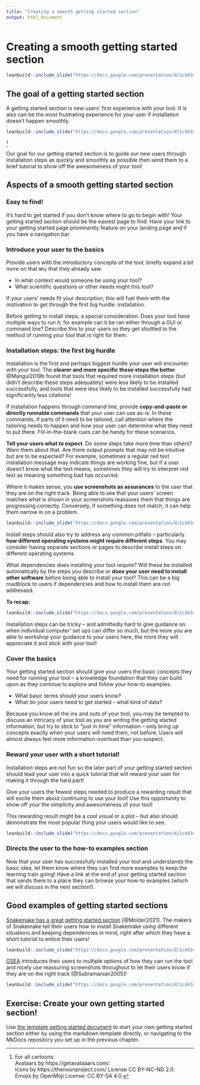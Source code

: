 ```yaml
---
title: "Creating a smooth getting started section"
output: html_document
---
```


# Creating a smooth getting started section

```r
leanbuild::include_slide("https://docs.google.com/presentation/d/1cd434bkLer_CJ04GzpsZwzeEA9gjc5Ho6QimiHPbyEg/export/png?id=1cd434bkLer_CJ04GzpsZwzeEA9gjc5Ho6QimiHPbyEg&pageid=gd422c5de97_0_36")
```

## The goal of a getting started section

A getting started section is new users' first experience with your tool.
It is also can be the most frustrating experience for your user if installation doesn't happen smoothly.

```r
leanbuild::include_slide("https://docs.google.com/presentation/d/1cd434bkLer_CJ04GzpsZwzeEA9gjc5Ho6QimiHPbyEg/export/png?id=1cd434bkLer_CJ04GzpsZwzeEA9gjc5Ho6QimiHPbyEg&pageid=gcdcbd8d4e1_0_12")
```
^[For all cartoons:     
Avataars by https://getavataaars.com/.   
Icons by https://thenounproject.com/ License CC BY-NC-ND 2.0.     
Emojis by OpenMoji License: CC BY-SA 4.0.]

Our goal for our getting started section is to guide our new users through installation steps as quickly and smoothly as possible then send them to a brief tutorial to show off the awesomeness of your tool!

## Aspects of a smooth getting started section

### Easy to find!

It's hard to get started if you don't know where to go to begin with!
Your getting started section should be the easiest page to find.
Have your link to your getting started page prominently feature on your landing page and if you have a navigation bar.

### Introduce your user to the basics

Provide users with the introductory concepts of the tool; briefly expand a bit more on that `Why` that they already saw.

- In what context would someone be using your tool?
- What scientific questions or other needs might this tool?

If your users' needs fit your description, this will fuel them with the motivation to get through the first big hurdle: installation.

Before getting to install steps, a special consideration: Does your tool have multiple ways to run it, for example can it be ran either through a GUI or command line?
Describe this to your users so they get shuttled to the method of running your tool that is right for them.

### Installation steps: the first big hurdle

Installation is the first and perhaps biggest hurdle your user will encounter with your tool.
The **clearer and more specific these steps the better**.
@Mangul2019b found that tools that required more installation steps (but didn't describe these steps adequately) were less likely to be installed successfully, and tools that were less likely to be installed successfully had significantly less citations!

If installation happens through command line, provide **copy-and-paste or directly runnable commands** that your user can use as-is.
In these commands, if parts of it need to be tailored, call attention where the tailoring needs to happen and how your user can determine what they need to put there.
Fill-in-the-blank cues can be handy for these scenarios.

**Tell your users what to expect**.
Do some steps take more time than others? Warn them about that.
Are there output prompts that may not be intuitive but are to be expected?
For example, sometimes a regular red text installation message may indicate things are working fine, but if a user doesn't know what the text means, sometimes they will try to interpret red text as meaning something bad has occurred.

Where it makes sense, you **use screenshots as assurances** to the user that they are on the right track.
Being able to see that your users' screen matches what is shown in your screenshots reassures them that things are progressing correctly.
Conversely, if something does not match, it can help them narrow in on a problem.

```r
leanbuild::include_slide("https://docs.google.com/presentation/d/1cd434bkLer_CJ04GzpsZwzeEA9gjc5Ho6QimiHPbyEg/export/png?id=1cd434bkLer_CJ04GzpsZwzeEA9gjc5Ho6QimiHPbyEg&pageid=gd5f2c75a67_0_79")
```

Install steps should also try to address any common pitfalls -- particularly **how different operating systems might require different steps**.
You may consider having separate sections or pages to describe install steps on different operating systems.

What dependencies does installing your tool require?
Will these be installed automatically by the steps you describe or **does your user need to install other software** before being able to install your tool?
This can be a big roadblock to users if dependencies and how to install them are not addressed.

**To recap:**  

```r
leanbuild::include_slide("https://docs.google.com/presentation/d/1cd434bkLer_CJ04GzpsZwzeEA9gjc5Ho6QimiHPbyEg/export/png?id=1cd434bkLer_CJ04GzpsZwzeEA9gjc5Ho6QimiHPbyEg&pageid=gcdcbd8d4e1_0_7")
```

Installation steps can be tricky -- and admittedly hard to give guidance on when individual computer' set ups can differ so much, but the more you are able to workshop your guidance to your users here, the more they will appreciate it and stick with your tool!

### Cover the basics

Your getting started section should give your users the basic concepts they need for running your tool -- a knowledge foundation that they can build upon as they continue to explore and follow your how-to examples.

- What basic terms should your users know?
- What do your users need to get started - what kind of data?

Because you know all the ins and outs of your tool, you may be tempted to discuss an intricacy of your tool as you are writing the getting started information, but try to stick to "just in time" information -- only bring up concepts exactly when your users will need them, not before.
Users will almost always feel more information-overload than you suspect.

### Reward your user with a short tutorial!

Installation steps are not fun so the later part of your getting started section should lead your user into a quick tutorial that will reward your user for making it through the hard part!

Give your users the fewest steps needed to produce a rewarding result that will excite them about continuing to use your tool!
Use this opportunity to show off your the simplicity and awesomeness of your tool!

This rewarding result might be a cool visual or a plot -- but also should demonstrate the most popular thing your users would like to see.

```r
leanbuild::include_slide("https://docs.google.com/presentation/d/1cd434bkLer_CJ04GzpsZwzeEA9gjc5Ho6QimiHPbyEg/export/png?id=1cd434bkLer_CJ04GzpsZwzeEA9gjc5Ho6QimiHPbyEg&pageid=gcdcbd8d4e1_0_23")
```

### Directs the user to the how-to examples section

Now that your user has successfully installed your tool and understands the basic idea, let them know where they can find more examples to keep the learning train going!
Have a link at the end of your getting started section that sends them to a place they can browse your how-to examples (which we will discuss in the next section!).

## Good examples of getting started sections

[Snakemake has a great getting started section](https://snakemake.readthedocs.io/en/stable/getting_started/installation.html) [@Molder2021].
The makers of Snakemake tell their users how to install Snakemake using different situations and keeping dependencies in mind, right after which they have a short tutorial to entice their users!

```r
leanbuild::include_slide("https://docs.google.com/presentation/d/1cd434bkLer_CJ04GzpsZwzeEA9gjc5Ho6QimiHPbyEg/export/png?id=1cd434bkLer_CJ04GzpsZwzeEA9gjc5Ho6QimiHPbyEg&pageid=gcdcbd8d802_0_0")
```

[GSEA](https://www.gsea-msigdb.org/gsea/doc/GSEAUserGuideFrame.html) introduces their users to multiple options of how they can run the tool and nicely use reassuring screenshots throughout to let their users know if they are on the right track [@Subramanian2005]!

```r
leanbuild::include_slide("https://docs.google.com/presentation/d/1cd434bkLer_CJ04GzpsZwzeEA9gjc5Ho6QimiHPbyEg/export/png?id=1cd434bkLer_CJ04GzpsZwzeEA9gjc5Ho6QimiHPbyEg&pageid=gcdcbd8d802_0_4")
```

## Exercise: Create your own getting started section!

Use [the template getting started document](https://raw.githubusercontent.com/jhudsl/itcr-template-documentation/master/docs/getting_started_template.md) to start your own getting started section either by using the markdown template directly, or navigating to the MkDocs repository you set up in the previous chapter.
